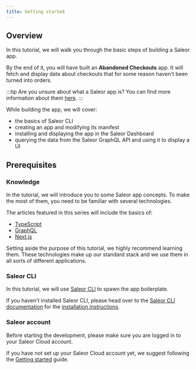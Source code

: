 ```yaml
---
title: Getting started
---
```


## Overview

In this tutorial, we will walk you through the basic steps of building a Saleor app.

By the end of it, you will have built an **Abandoned Checkouts** app. It will fetch and display data about checkouts that for some reason haven't been turned into orders.

:::tip
Are you unsure about what a Saleor app is? You can find more information about them [here](developer/extending/apps/overview.mdx).
:::

While building the app, we will cover:

- the basics of Saleor CLI
- creating an app and modifying its manifest
- installing and displaying the app in the Saleor Dashboard
- querying the data from the Saleor GraphQL API and using it to display a UI

## Prerequisites

### Knowledge

In the tutorial, we will introduce you to some Saleor app concepts. To make the most of them, you need to be familiar with several technologies.

The articles featured in this series will include the basics of:

- [TypeScript](https://www.typescriptlang.org/)
- [GraphQL](https://graphql.org/)
- [Next.js](https://nextjs.org/)

Setting aside the purpose of this tutorial, we highly recommend learning them. These technologies make up our standard stack and we use them in all sorts of different applications.

### Saleor CLI

In this tutorial, we will use [Saleor CLI](cli.mdx) to spawn the app boilerplate.

If you haven't installed Saleor CLI, please head over to the [Saleor CLI documentation](/cli.mdx) for the [installation instructions](/cli.mdx#installing-the-cli).

### Saleor account

Before starting the development, please make sure you are logged in to your Saleor Cloud account.

If you have not set up your Saleor Cloud account yet, we suggest following the [Getting started](cloud.mdx#getting-started) guide.
